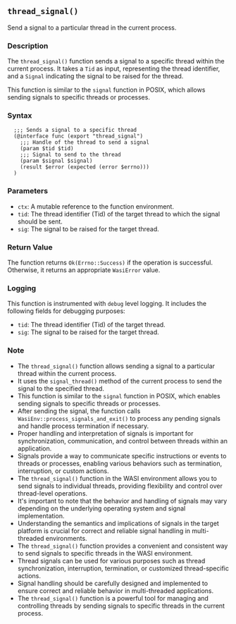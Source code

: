 ## `thread_signal()`

Send a signal to a particular thread in the current process.

### Description

The `thread_signal()` function sends a signal to a specific thread within the current process. It takes a `Tid` as input, representing the thread identifier, and a `Signal` indicating the signal to be raised for the thread.

This function is similar to the `signal` function in POSIX, which allows sending signals to specific threads or processes.

### Syntax

```ebnf
  ;;; Sends a signal to a specific thread
  (@interface func (export "thread_signal")
    ;;; Handle of the thread to send a signal
    (param $tid $tid)
    ;;; Signal to send to the thread
    (param $signal $signal)
    (result $error (expected (error $errno)))
  )
```
### Parameters

- `ctx`: A mutable reference to the function environment.
- `tid`: The thread identifier (Tid) of the target thread to which the signal should be sent.
- `sig`: The signal to be raised for the target thread.

### Return Value

The function returns `Ok(Errno::Success)` if the operation is successful. Otherwise, it returns an appropriate `WasiError` value.

### Logging

This function is instrumented with `debug` level logging. It includes the following fields for debugging purposes:

- `tid`: The thread identifier (Tid) of the target thread.
- `sig`: The signal to be raised for the target thread.

### Note

- The `thread_signal()` function allows sending a signal to a particular thread within the current process.
- It uses the `signal_thread()` method of the current process to send the signal to the specified thread.
- This function is similar to the `signal` function in POSIX, which enables sending signals to specific threads or processes.
- After sending the signal, the function calls `WasiEnv::process_signals_and_exit()` to process any pending signals and handle process termination if necessary.
- Proper handling and interpretation of signals is important for synchronization, communication, and control between threads within an application.
- Signals provide a way to communicate specific instructions or events to threads or processes, enabling various behaviors such as termination, interruption, or custom actions.
- The `thread_signal()` function in the WASI environment allows you to send signals to individual threads, providing flexibility and control over thread-level operations.
- It's important to note that the behavior and handling of signals may vary depending on the underlying operating system and signal implementation.
- Understanding the semantics and implications of signals in the target platform is crucial for correct and reliable signal handling in multi-threaded environments.
- The `thread_signal()` function provides a convenient and consistent way to send signals to specific threads in the WASI environment.
- Thread signals can be used for various purposes such as thread synchronization, interruption, termination, or customized thread-specific actions.
- Signal handling should be carefully designed and implemented to ensure correct and reliable behavior in multi-threaded applications.
- The `thread_signal()` function is a powerful tool for managing and controlling threads by sending signals to specific threads in the current process.
